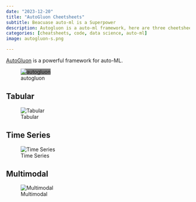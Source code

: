 ```yaml
---
date: "2023-12-20"
title: "AutoGluon Cheetsheets"
subtitle: Beacuase auto-ml is a Superpower 
description: Autogluon is a auto-ml framework, here are three cheetsheet for accellerating data science workloads
categories: [cheatsheets, code, data science, auto-ml]
image: autogluon-s.png

---
```


[AutoGluon](https://auto.gluon.ai/stable/index.html) is a powerful framework for auto-ML.

![autogluon](autogluon-s.png){.no-lightbox style="background: gray;" fig-alt="autogluon logo"}

## Tabular

![Tabular](https://raw.githubusercontent.com/Innixma/autogluon-doc-utils/main/docs/cheatsheets/stable/autogluon-cheat-sheet.jpeg){group="my-gallery"}

## Time Series

![Time Series](https://raw.githubusercontent.com/Innixma/autogluon-doc-utils/main/docs/cheatsheets/stable/timeseries/autogluon-cheat-sheet-ts.jpeg){group="my-gallery"}

## Multimodal

![Multimodal](https://automl-mm-bench.s3-accelerate.amazonaws.com/cheatsheet/stable/automm.jpeg){group="my-gallery"}

